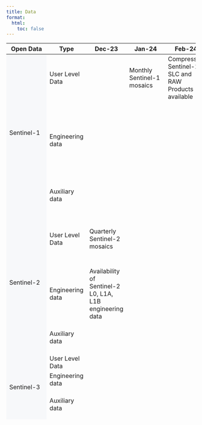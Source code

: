 ```yaml
---
title: Data
format:
  html:
    toc: false
---
```


```{=html}

<div class="table-responsive">
    <table class="table-roadmap" style="height:1000px;">
        <thead>
            <tr>
                    <th>Open Data</th>
                    <th>Type</th>
                    <th>Dec-23</th>
                    <th>Jan-24</th>
                    <th>Feb-24</th>
                    <th>March-24</th>
                    <th>April-24</th>
                    <th>May-24</th>
            </tr>
        </thead>
        <tbody>
            <tr id="sentinel1" class="header">
                <td rowspan="3" bgcolor="#f7f8fa">Sentinel-1</td>
                <td>User Level Data</td>
                <td></td>
                <td>Monthly Sentinel-1 mosaics</td>
                <td>Compressed Sentinel-1 SLC and RAW Products available</td>
                <td></td>
                <td></td>
                <td></td>
            </tr>
            <tr class="sentinel1">
                <td>Engineering data</td>
                <td></td>
                <td></td>
                <td></td>
                <td></td>
                <td>Availability of Sentinel-1 SLC Burst data (including generation of historical data)</td>
                <td></td>
            </tr>
            <tr class="sentinel1">
                <td>Auxiliary data</td>
                <td></td>
                <td></td>
                <td></td>
                <td></td>
                <td></td>
                <td>Historical AUX data ingestion from LTA</td>
            </tr>
            <tr id="sentinel2" class="header">
                <td rowspan="3" bgcolor="#f7f8fa">Sentinel-2</td>
                <td>User Level Data</td>
                <td>Quarterly Sentinel-2 mosaics</td>
                <td></td>
                <td></td>
                <td></td>
                <td>Complete time series of Sentinel-2 Collection 1</td>
                <td></td>
            </tr>
            <tr class="sentinel2">
                <td>Engineering data</td>
                <td>Availability of Sentinel-2 L0, L1A, L1B engineering data</td>
                <td></td>
                <td></td>
                <td></td>
                <td></td>
                <td></td>
            </tr>
                <tr class="sentinel2">
                <td>Auxiliary data</td>
                <td></td>
                <td></td>
                <td></td>
                <td></td>
                <td></td>
                <td>Historical AUX data ingestion from LTA</td>
            </tr>
            <tr id="sentinel3" class="header">
                <td rowspan="3" bgcolor="#f7f8fa">Sentinel-3</td>
                <td>User Level Data</td>
                <td></td>
                <td></td>
                <td></td>
                <td></td>
                <td></td>
                <td></td>
            </tr>
            <tr class="sentinel3">
                <td>Engineering data</td>
                <td></td>
                <td></td>
                <td></td>
                <td></td>
                <td></td>
                <td></td>
            </tr>
            <tr class="sentinel3">
                <td>Auxiliary data</td>
                <td></td>
                <td></td>
                <td></td>
                <td></td>
                <td></td>
                <td>Historical AUX data ingestion from LTA</td>
            </tr>
            <tr id="scm" class="header">
                <td rowspan="4" bgcolor="#f7f8fa">Copernicus contributing missions</td>
                <td>DEM</td>
                <td>Copernicus Digital Elevation Model</td>
                <td>Access to Copernicus Digital Elevation Model</td>
                <td></td>
                <td></td>
                <td></td>
                <td></td>
            </tr>
            <tr class="scm">
                <td>Optical VHR</td>
                <td>VHR 2021 layer available for download</td>
                <td>VHR 2018 layers available for download</td>
                <td></td>
                <td>VHR 2015 layers available for download <br> <br> VHR 2018 and 2021 available for visualization in the Copernicus Browser</td>
                <td></td>
                <td>VHR 2015 Copernicus Browser</td>
            </tr>
            <tr class="scm">
                <td>Optical HR, HR2, MR</td>
                <td></td>
                <td></td>
                <td></td>
                <td></td>
                <td></td>
                <td></td>
            </tr>
            <tr class="scm">
                <td>SAR</td>
                <td></td>
                <td></td>
                <td>SAR Sea Ice available for download</td>
                <td></td>
                <td></td>
                <td></td>
            </tr>
          <tr id="sentinel3" class="header">
                <td bgcolor="#f7f8fa">Private Data Collections</td>
                <td>Private Data Collections</td>
                <td></td>
                <td></td>
                <td>Private Data Collections</td>
                <td></td>
                <td></td>
                <td></td>
            </tr>

```
